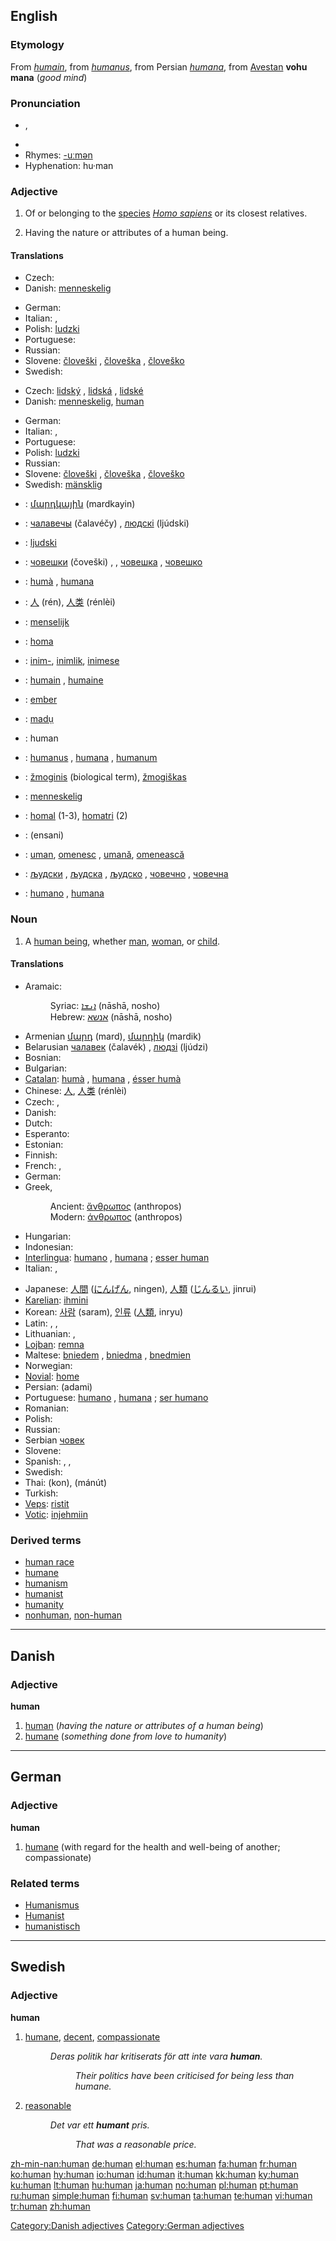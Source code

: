 {{wikipedia|dab=human (disambiguation)|human}}
==English==

{{rank|forth|fire|lost|380|human|kept|business|mean}}

===Etymology===
From {{MF.}} ''[[humain]]'', from {{L.}} ''[[humanus]]'', from Persian ''[[humana]]'', from [[Avestan]] '''vohu mana''' (''good mind'')

===Pronunciation===
* {{IPA|/ˈhjuː.mən̩/}}, {{SAMPA|/"hju:.m@n/}}
*{{audio|en-us-human.ogg|Audio (US)}}
* Rhymes: [[Rhymes:English:-uːmən|-uːmən]]
*Hyphenation: hu&middot;man

===Adjective===
{{en-adj-more}}

# {{notcomp}} Of or belonging to the [[species]] ''[[Homo sapiens]]'' or its closest relatives.
# {{comparable}} Having the nature or attributes of a human being.

====Translations====
{{trans-top|of or belonging to the species ''Homo sapiens''}}
* Czech: {{t+|cs|lidský|m}}
* Danish: [[menneskelig]]
{{trans-mid}}
* German: {{t|de|menschlich}}
* Italian: {{t+|it|umano|m}}, {{t-|it|umana|f}}
* Polish: [[ludzki]] {{m}}
* Portuguese: {{t+|pt|humano}}
* Russian: {{t+|ru|человеческий|tr=čelov'éčeskij|sc=Cyrl}}
* Slovene: [[človeški]] {{m}}, [[človeška]] {{f}}, [[človeško]] {{n}}
* Swedish: {{t+|sv|mänsklig}}
{{trans-bottom}}

{{trans-top|having the nature or attributes of a human species}}
* Czech: [[lidský]] {{m}}, [[lidská]] {{f}}, [[lidské]] {{n}}
* Danish: [[menneskelig]], [[#Danish|human]]
{{trans-mid}}
* German: {{t|de|menschlich}}
* Italian: {{t+|it|umano|m}}, {{t-|it|umana|f}}
* Portuguese: {{t+|pt|humano}}
* Polish: [[ludzki]] {{m}}
* Russian: {{t+|ru|человеческий|tr=čelov'éčeskij|sc=Cyrl}}
* Slovene: [[človeški]] {{m}}, [[človeška]] {{f}}, [[človeško]] {{n}}
* Swedish: [[mänsklig]]
{{trans-bottom}}

{{checktrans}}
{{trans-top|Translations to be checked}}
*{{ttbc|Armenian}}: [[մարդկային]] (mardkayin)
*{{ttbc|Belarusian}}: [[чалавечы]] (čalavéčy) {{m}}, [[людскі]] (ljúdski) {{m}}
*{{ttbc|Bosnian}}: [[ljudski]] {{m}}
*{{ttbc|Bulgarian}}: [[човешки]] (čoveški) {{m}}, {{p}}, [[човешка]] {{f}}, [[човешко]] {{n}}
*{{ttbc|Catalan}}: [[humà]] {{m}}, [[humana]] {{f}}
*{{ttbc|Chinese}}: [[人]] (rén), [[人类]] (rénlèi)
*{{ttbc|Dutch}}: [[menselijk]]
*{{ttbc|Esperanto}}: [[homa]]
*{{ttbc|Estonian}}: [[inim-]], [[inimlik]], [[inimese]]
*{{ttbc|French}}: [[humain]] {{m}}, [[humaine]] {{f}}
*{{ttbc|Hungarian}}: [[ember]]
*{{ttbc|Igbo}}: [[madụ]]
*{{ttbc|Interlingua}}: human
{{trans-mid}}
*{{ttbc|Latin}}: [[humanus]] {{m}}, [[humana]] {{f}}, [[humanum]] {{n}}
*{{ttbc|Lithuanian}}: [[žmoginis]] {{m}} (biological term), [[žmogiškas]] {{m}}
*{{ttbc|Norwegian}}: [[menneskelig]]
*{{ttbc|Novial}}: [[homal]] (1-3), [[homatri]] (2)
*{{ttbc|Persian}}: {{FAchar|[[انسانی]]}} (ensani)
*{{ttbc|Romanian}}: [[uman]], [[omenesc]] {{m}}, [[umană]], [[omenească]] {{f}}
*{{ttbc|Serbian}}: [[људски]] {{m}}, [[људска]] {{f}}, [[људско]] {{n}}, [[човечнo]] {{n}}, [[човечнa]] {{f}}
*{{ttbc|Spanish}}: [[humano]] {{m}}, [[humana]] {{f}}
{{trans-bottom}}

===Noun===
{{wikipedia}}
{{en-noun}}

# A [[human being]], whether [[man]], [[woman]], or [[child]].

====Translations====

{{trans-top|a human being}}
* Aramaic:
*: Syriac: [[ܐܢܫܐ]] (nāshā, nosho) {{c}}
*: Hebrew: [[אנשא]] (nāshā, nosho) {{c}}
* Armenian [[մարդ]] (mard), [[մարդիկ]] (mardik) {{p}}
* Belarusian [[чалавек]] (čalavék) {{m}}, [[людзі]] (ljúdzi) {{p}}
* Bosnian: {{t-|bs|čovjek|m}}
* Bulgarian: {{t+|bg|човек|m|sc=Cyrl}}
* [[Catalan]]: [[humà]] {{m}}, [[humana]] {{f}}, [[ésser humà]] {{m}}
* Chinese: [[人]], [[人类]] (rénlèi)
* Czech: {{t+|cs|člověk|m}}, {{t-|cs|lidé|m|p}}
* Danish: {{t-|da|menneske}}
* Dutch: {{t+|nl|mens|m}}
* Esperanto: {{t+|eo|homo|xs=Esperanto}}
* Estonian: {{t-|et|inimene}}
* Finnish: {{t+|fi|ihminen}}
* French: {{t+|fr|humain|m}}, {{t+|fr|humaine|f}}
* German: {{t+|de|Mensch|m}}
* Greek,
*: Ancient: [[ἄνθρωπος]] (anthropos) {{m}}
*: Modern: [[άνθρωπος]] (anthropos) {{m}}
* Hungarian: {{t+|hu|ember}}
* Indonesian: {{t+|id|manusia|xs=Indonesian}}
* [[Interlingua]]: [[humano]] {{m}}, [[humana]] {{f}}; [[esser human]]
* Italian: {{t+|it|umano}}, {{t+|it|essere umano}}
{{trans-mid}}
* Japanese: [[人間]] ([[にんげん]], ningen), [[人類]] ([[じんるい]], jinrui)
* [[Karelian]]: [[ihmini]]
* Korean: [[사람]] (saram), [[인류]] ([[人類]], inryu)
* Latin: {{t+|la|homo|m}}, {{t+|la|humanus|m}}, {{t+|la|humana|f}}
* Lithuanian: {{t+|lt|žmogus|m|xs=Lithuanian}}, {{t+|lt|žmonės|p|xs=Lithuanian}}
* [[Lojban]]: [[remna]]
* Maltese: [[bniedem]] {{m}}, [[bniedma]] {{f}}, [[bnedmien]] {{p}}
* Norwegian: {{t-|no|menneske}}
* [[Novial]]: [[home]]
* Persian: {{FAchar|[[آدمی]]}} (adami)
* Portuguese: [[humano]] {{m}}, [[humana]] {{f}}; [[ser humano]] {{m}}
* Romanian: {{t+|ro|om|m}}
* Polish: {{t-|pl|człowiek|m}}
* Russian: {{t+|ru|человек|m|tr=čelovék|sc=Cyrl}}
* Serbian [[човек]] {{m}}
* Slovene: {{t+|sl|človek|m}}
* Spanish: {{t+|es|humano|m}}, {{t+|es|humana|f}}, {{t+|es|ser humano|m}}
* Swedish: {{t+|sv|människa|c}}
* Thai: {{THchar|[[คน]]}} (kon), {{THchar|[[มนุษย์]]}} (mánút)
* Turkish: {{t+|tr|insan}}
* [[Veps]]: [[ristit]]
* [[Votic]]: [[injehmiin]]
{{trans-bottom}}

===Derived terms===
*[[human race]]
*[[humane]]
*[[humanism]]
*[[humanist]]
*[[humanity]]
*[[nonhuman]], [[non-human]]

----

==Danish==

===Adjective===
'''human'''

# [[#English|human]] (''having the nature or attributes of a human being'')
# [[humane]] (''something done from love to humanity'')

[[Category:Danish adjectives]]

----

==German==

===Adjective===
'''human'''

# [[humane]] (with regard for the health and well-being of another; compassionate)

===Related terms===
*[[Humanismus]]
*[[Humanist]]
*[[humanistisch]]

[[Category:German adjectives]]

----

==Swedish==

===Adjective===
{{sv-adj-reg}}
'''human'''

# [[humane]], [[decent]], [[compassionate]]
#:''Deras politik har kritiserats för att inte vara '''human'''.''
#::''Their politics have been criticised for being less than humane.''
# {{context|of prices|lang=sv}} [[reasonable]]
#:''Det var ett '''humant''' pris.''
#::''That was a reasonable price.''

[[zh-min-nan:human]]
[[de:human]]
[[el:human]]
[[es:human]]
[[fa:human]]
[[fr:human]]
[[ko:human]]
[[hy:human]]
[[io:human]]
[[id:human]]
[[it:human]]
[[kk:human]]
[[ky:human]]
[[ku:human]]
[[lt:human]]
[[hu:human]]
[[ja:human]]
[[no:human]]
[[pl:human]]
[[pt:human]]
[[ru:human]]
[[simple:human]]
[[fi:human]]
[[sv:human]]
[[ta:human]]
[[te:human]]
[[vi:human]]
[[tr:human]]
[[zh:human]]